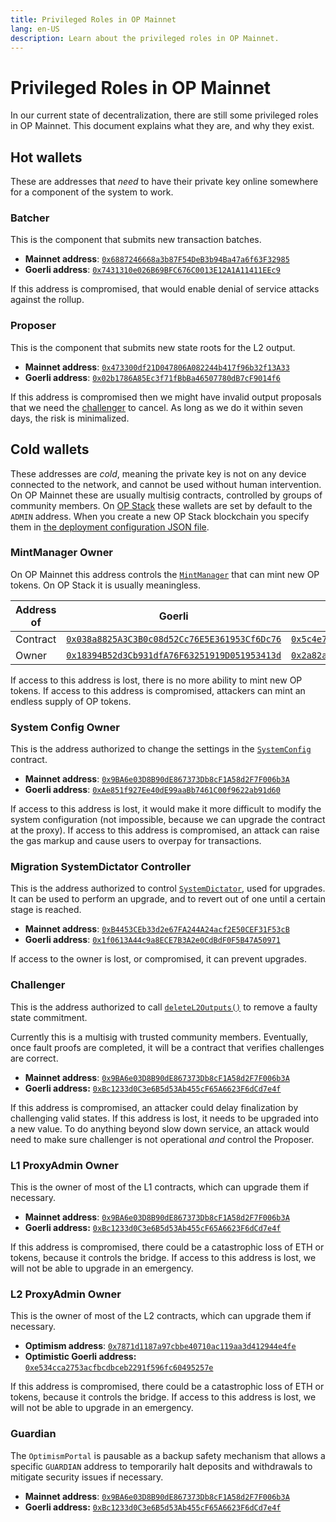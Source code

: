 ```yaml
---
title: Privileged Roles in OP Mainnet
lang: en-US
description: Learn about the privileged roles in OP Mainnet.
---
```


# Privileged Roles in OP Mainnet

In our current state of decentralization, there are still some privileged roles in OP Mainnet. This document explains what they are, and why they exist.

## Hot wallets

These are addresses that *need* to have their private key online somewhere for a component of the system to work.

### Batcher

This is the component that submits new transaction batches.

*   **Mainnet address**: [`0x6887246668a3b87F54DeB3b94Ba47a6f63F32985`](https://etherscan.io/address/0x6887246668a3b87F54DeB3b94Ba47a6f63F32985)
*   **Goerli address**: [`0x7431310e026B69BFC676C0013E12A1A11411EEc9`](https://goerli.etherscan.io/address/0x7431310e026B69BFC676C0013E12A1A11411EEc9)

If this address is compromised, that would enable denial of service attacks against the rollup.

### Proposer

This is the component that submits new state roots for the L2 output.

*   **Mainnet address**: [`0x473300df21D047806A082244b417f96b32f13A33`](https://etherscan.io/address/0x473300df21D047806A082244b417f96b32f13A33)
*   **Goerli address**: [`0x02b1786A85Ec3f71fBbBa46507780dB7cF9014f6`](https://goerli.etherscan.io/address/0x02b1786A85Ec3f71fBbBa46507780dB7cF9014f6)

If this address is compromised then we might have invalid output proposals that we need the [challenger](#challenger) to cancel.
As long as we do it within seven days, the risk is minimalized.

## Cold wallets

These addresses are *cold*, meaning the private key is not on any device connected to the network, and cannot be used without human intervention.
On OP Mainnet these are usually multisig contracts, controlled by groups of community members.
On [OP Stack](/stack/getting-started) these wallets are set by default to the `ADMIN` address.
When you create a new OP Stack blockchain you specify them in [the deployment configuration JSON file](https://github.com/ethereum-optimism/optimism/blob/62c7f3b05a70027b30054d4c8974f44000606fb7/packages/contracts-bedrock/deploy-config/getting-started.json).

### MintManager Owner

On OP Mainnet this address controls the [`MintManager`](https://github.com/ethereum-optimism/optimism/blob/62c7f3b05a70027b30054d4c8974f44000606fb7/packages/contracts-bedrock/contracts/governance/MintManager.sol) that can mint new OP tokens.
On OP Stack it is usually meaningless.

| Address of | Goerli                                                                                                                         | Mainnet                                                                                                                            |
| ---------- | ------------------------------------------------------------------------------------------------------------------------------ | ---------------------------------------------------------------------------------------------------------------------------------- |
| Contract   | [`0x038a8825A3C3B0c08d52Cc76E5E361953Cf6Dc76`](https://goerli.etherscan.io/address/0x038a8825A3C3B0c08d52Cc76E5E361953Cf6Dc76) | [`0x5c4e7ba1e219e47948e6e3f55019a647ba501005`](https://optimistic.etherscan.io/address/0x5c4e7ba1e219e47948e6e3f55019a647ba501005) |
| Owner      | [`0x18394B52d3Cb931dfA76F63251919D051953413d`](https://goerli.etherscan.io/address/0x18394B52d3Cb931dfA76F63251919D051953413d) | [`0x2a82ae142b2e62cb7d10b55e323acb1cab663a26`](https://optimistic.etherscan.io/address/0x2a82ae142b2e62cb7d10b55e323acb1cab663a26) |

If access to this address is lost, there is no more ability to mint new OP tokens.
If access to this address is compromised, attackers can mint an endless supply of OP tokens.

### System Config Owner

This is the address authorized to change the settings in the [`SystemConfig`](https://github.com/ethereum-optimism/optimism/blob/62c7f3b05a70027b30054d4c8974f44000606fb7/packages/contracts-bedrock/contracts/L1/SystemConfig.sol) contract.

*   **Mainnet address**: [`0x9BA6e03D8B90dE867373Db8cF1A58d2F7F006b3A`](https://etherscan.io/address/0x9BA6e03D8B90dE867373Db8cF1A58d2F7F006b3A)
*   **Goerli address**: [`0xAe851f927Ee40dE99aaBb7461C00f9622ab91d60`](https://goerli.etherscan.io/address/0xAe851f927Ee40dE99aaBb7461C00f9622ab91d60#readProxyContract)

If access to this address is lost, it would make it more difficult to modify the system configuration (not impossible, because we can upgrade the contract at the proxy).
If access to this address is compromised, an attack can raise the gas markup and cause users to overpay for transactions.

### Migration SystemDictator Controller

This is the address authorized to control [`SystemDictator`](https://github.com/ethereum-optimism/optimism/blob/62c7f3b05a70027b30054d4c8974f44000606fb7/packages/contracts-bedrock/contracts/deployment/SystemDictator.sol), used for upgrades.
It can be used to perform an upgrade, and to revert out of one until a certain stage is reached.

*   **Mainnet address**: [`0xB4453CEb33d2e67FA244A24acf2E50CEF31F53cB`](https://etherscan.io/address/0xB4453CEb33d2e67FA244A24acf2E50CEF31F53cB)
*   **Goerli address**: [`0x1f0613A44c9a8ECE7B3A2e0CdBdF0F5B47A50971`](https://goerli.etherscan.io/address/0x1f0613A44c9a8ECE7B3A2e0CdBdF0F5B47A50971#readProxyContract)

If access to the owner is lost, or compromised, it can prevent upgrades.

### Challenger

This is the address authorized to call [`deleteL2Outputs()`](https://github.com/ethereum-optimism/optimism/blob/62c7f3b05a70027b30054d4c8974f44000606fb7/packages/contracts-bedrock/contracts/L1/L2OutputOracle.sol#L133-L167) to remove a faulty state commitment.

Currently this is a multisig with trusted community members.
Eventually, once fault proofs are completed, it will be a contract that verifies challenges are correct.

*   **Mainnet address**: [`0x9BA6e03D8B90dE867373Db8cF1A58d2F7F006b3A`](https://etherscan.io/address/0x9BA6e03D8B90dE867373Db8cF1A58d2F7F006b3A)
*   **Goerli address:** [`0xBc1233d0C3e6B5d53Ab455cF65A6623F6dCd7e4f`](https://goerli.etherscan.io/address/0xBc1233d0C3e6B5d53Ab455cF65A6623F6dCd7e4f#readProxyContract)

If this address is compromised, an attacker could delay finalization by challenging valid states.
If this address is lost, it needs to be upgraded into a new value.
To do anything beyond slow down service, an attack would need to make sure challenger is not operational *and* control the Proposer.

### L1 ProxyAdmin Owner

This is the owner of most of the L1 contracts, which can upgrade them if necessary.

*   **Mainnet address**: [`0x9BA6e03D8B90dE867373Db8cF1A58d2F7F006b3A`](https://etherscan.io/address/0x9BA6e03D8B90dE867373Db8cF1A58d2F7F006b3A)
*   **Goerli address:** [`0xBc1233d0C3e6B5d53Ab455cF65A6623F6dCd7e4f`](https://goerli.etherscan.io/address/0xBc1233d0C3e6B5d53Ab455cF65A6623F6dCd7e4f#readProxyContract)

If this address is compromised, there could be a catastrophic loss of ETH or tokens, because it controls the bridge.
If access to this address is lost, we will not be able to upgrade in an emergency.

### L2 ProxyAdmin Owner

This is the owner of most of the L2 contracts, which can upgrade them if necessary.

*   **Optimism address**: [`0x7871d1187a97cbbe40710ac119aa3d412944e4fe`](https://optimistic.etherscan.io/address/0x7871d1187a97cbbe40710ac119aa3d412944e4fe)
*   **Optimistic Goerli address:** [`0xe534cca2753acfbcdbceb2291f596fc60495257e`](https://goerli-optimism.etherscan.io/address/0xe534cca2753acfbcdbceb2291f596fc60495257e)

If this address is compromised, there could be a catastrophic loss of ETH or tokens, because it controls the bridge.
If access to this address is lost, we will not be able to upgrade in an emergency.

### Guardian

The `OptimismPortal` is pausable as a backup safety mechanism that allows a specific `GUARDIAN` address to temporarily halt deposits and withdrawals to mitigate security issues if necessary.

*   **Mainnet address**: [`0x9BA6e03D8B90dE867373Db8cF1A58d2F7F006b3A`](https://etherscan.io/address/0x9BA6e03D8B90dE867373Db8cF1A58d2F7F006b3A)
*   **Goerli address:** [`0xBc1233d0C3e6B5d53Ab455cF65A6623F6dCd7e4f`](https://goerli.etherscan.io/address/0xBc1233d0C3e6B5d53Ab455cF65A6623F6dCd7e4f#readProxyContract)
